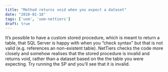 ```yaml
---
title: "Method returns void when you expect a dataset"
date: "2010-01-18"
tags: ['uom', 'uom-nettiers']
draft: true
---
```


It’s possible to have a custom stored procedure, which is meant to return a table, that SQL Server is happy with when you “check syntax” but that is not valid (e.g. references an non-existent table). NetTiers checks the code more closely and somehow realises that the stored procedure is invalid and returns void, rather than a dataset based on the the table you were expecting. Try running the SP and you’ll see that it is invalid.
